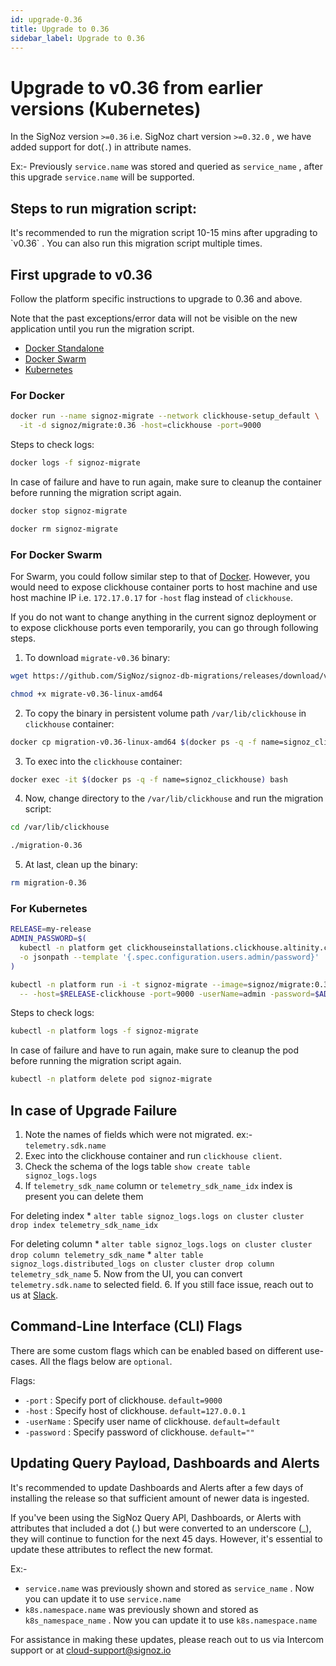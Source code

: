 ```yaml
---
id: upgrade-0.36
title: Upgrade to 0.36
sidebar_label: Upgrade to 0.36
---
```


# Upgrade to v0.36 from earlier versions (Kubernetes)

In the SigNoz version `>=0.36` i.e. SigNoz chart version `>=0.32.0` , we have added support for dot(`.`) in attribute names.

Ex:- Previously `service.name` was stored and queried as `service_name` , after this upgrade `service.name` will be supported.


## Steps to run migration script:

<Admonition>
It's recommended to run the migration script 10-15 mins after upgrading to `v0.36` . You can also run this migration script multiple times.
</Admonition>

## First upgrade to v0.36

Follow the platform specific instructions to upgrade to 0.36 and above.

Note that the past exceptions/error data will not be visible on the new application until you run the migration script.

- [Docker Standalone](https://signoz.io/docs/operate/docker-standalone/#upgrade)
- [Docker Swarm](https://signoz.io/docs/operate/docker-swarm/#upgrade)
- [Kubernetes](https://signoz.io/docs/operate/kubernetes/#upgrade)


### For Docker
```bash
docker run --name signoz-migrate --network clickhouse-setup_default \
  -it -d signoz/migrate:0.36 -host=clickhouse -port=9000
```

Steps to check logs:

```bash
docker logs -f signoz-migrate
```

In case of failure and have to run again, make sure to cleanup the container before running the migration script again.

```bash
docker stop signoz-migrate

docker rm signoz-migrate
```


### For Docker Swarm

For Swarm, you could follow similar step to that of [Docker](#docker). However,
you would need to expose clickhouse container ports to host machine and use
host machine IP i.e. `172.17.0.17` for `-host` flag instead of `clickhouse`.

If you do not want to change anything in the current signoz deployment or to
expose clickhouse ports even temporarily, you can go through following steps.

1. To download `migrate-v0.36` binary:

  ```bash
  wget https://github.com/SigNoz/signoz-db-migrations/releases/download/v0.36/migrate-v0.36-linux-amd64

  chmod +x migrate-v0.36-linux-amd64
  ```

2. To copy the binary in persistent volume path `/var/lib/clickhouse` in `clickhouse` container:

  ```bash
  docker cp migration-v0.36-linux-amd64 $(docker ps -q -f name=signoz_clickhouse):/var/lib/clickhouse/migrate-0.36
  ```

3. To exec into the `clickhouse` container:

  ```bash
  docker exec -it $(docker ps -q -f name=signoz_clickhouse) bash
  ```

4. Now, change directory to the `/var/lib/clickhouse` and run the migration script:

  ```bash
  cd /var/lib/clickhouse

  ./migration-0.36
  ```

5. At last, clean up the binary:

  ```bash
  rm migration-0.36
  ```


### For Kubernetes

```bash
RELEASE=my-release
ADMIN_PASSWORD=$(
  kubectl -n platform get clickhouseinstallations.clickhouse.altinity.com $RELEASE-clickhouse \
  -o jsonpath --template '{.spec.configuration.users.admin/password}'
)

kubectl -n platform run -i -t signoz-migrate --image=signoz/migrate:0.36 --restart='Never' \
  -- -host=$RELEASE-clickhouse -port=9000 -userName=admin -password=$ADMIN_PASSWORD
```

Steps to check logs:

```bash
kubectl -n platform logs -f signoz-migrate
```

In case of failure and have to run again, make sure to cleanup the pod before running the migration script again.

```bash
kubectl -n platform delete pod signoz-migrate
```


## In case of Upgrade Failure

1. Note the names of fields which were not migrated. ex:- `telemetry.sdk.name`
2. Exec into the clickhouse container and run `clickhouse client`.
3. Check the schema of the logs table `show create table signoz_logs.logs`
4. If `telemetry_sdk_name` column or `telemetry_sdk_name_idx` index is present you can delete them
   
  For deleting index 
    * `alter table signoz_logs.logs on cluster cluster drop index telemetry_sdk_name_idx`
  
  For deleting column 
    * `alter table signoz_logs.logs on cluster cluster drop column telemetry_sdk_name`
    * `alter table signoz_logs.distributed_logs on cluster cluster drop column telemetry_sdk_name`
5. Now from the UI, you can convert `telemetry.sdk.name` to selected field. 
6. If you still face issue, reach out to us at [Slack](https://signoz.io/slack).

## Command-Line Interface (CLI) Flags

There are some custom flags which can be enabled based on different use-cases.
All the flags below are `optional`.

Flags:

- `-port` : Specify port of clickhouse. `default=9000`
- `-host` : Specify host of clickhouse. `default=127.0.0.1`
- `-userName` : Specify user name of clickhouse. `default=default`
- `-password` : Specify password of clickhouse. `default=""`


## Updating Query Payload, Dashboards and Alerts
<Admonition>
It's recommended to update Dashboards and Alerts after a few days of installing the release so that sufficient amount of newer data is ingested.
</Admonition>

If you've been using the SigNoz Query API, Dashboards, or Alerts with attributes that included a dot (.) but were converted to an underscore (_), they will continue to function for the next 45 days. However, it's essential to update these attributes to reflect the new format.

Ex:- 
* `service.name` was previously shown and stored as `service_name` . Now you can update it to use `service.name`
* `k8s.namespace.name` was previously shown and stored as `k8s_namespace_name` . Now you can update it to use `k8s.namespace.name`

For assistance in making these updates, please reach out to us via Intercom support or at cloud-support@signoz.io
